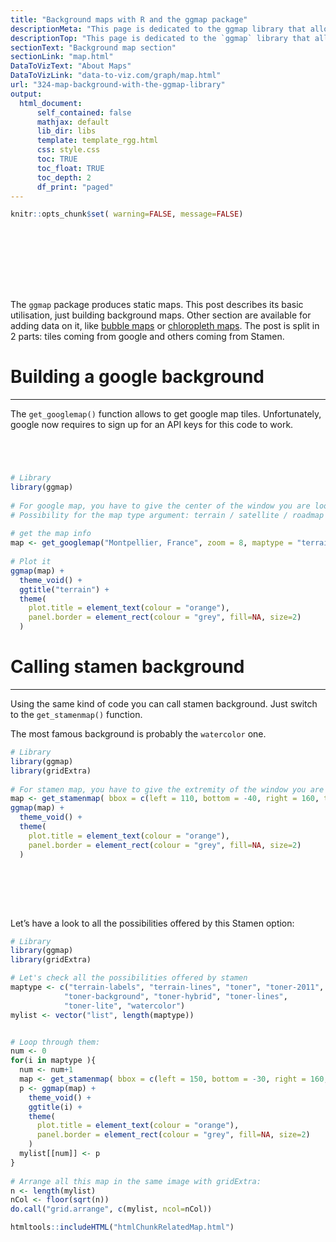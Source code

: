 ```yaml
---
title: "Background maps with R and the ggmap package"
descriptionMeta: "This page is dedicated to the ggmap library that allows to retrieve raster map tiles from popular online mapping services like Google Maps, OpenStreetMap or Stamen Maps, and plot them using the ggplot2 framework"
descriptionTop: "This page is dedicated to the `ggmap` library that allows to retrieve raster map tiles from popular online mapping services like [Google Maps](https://developers.google.com/maps/documentation/static-maps/?hl=en), [OpenStreetMap](https://www.openstreetmap.org/) or [Stamen Maps](http://maps.stamen.com/), and plot them using the `ggplot2` framework"
sectionText: "Background map section"
sectionLink: "map.html"
DataToVizText: "About Maps"
DataToVizLink: "data-to-viz.com/graph/map.html"
url: "324-map-background-with-the-ggmap-library"
output:
  html_document:
      self_contained: false    
      mathjax: default
      lib_dir: libs
      template: template_rgg.html
      css: style.css
      toc: TRUE
      toc_float: TRUE
      toc_depth: 2
      df_print: "paged"
---
```



```r
knitr::opts_chunk$set( warning=FALSE, message=FALSE)
```

<div class="container" style="padding-top: 100px">


The `ggmap` package produces static maps. This post describes its basic utilisation, just building background maps. Other section are available for adding data on it, like [bubble maps](bubble-map.html) or [chloropleth maps](chloropleth-map.html). The post is split in 2 parts: tiles coming from google and others coming from Stamen.







# Building a google background
***

The `get_googlemap()` function allows to get google map tiles. Unfortunately, google now requires to sign up for an API keys for this code to work.

<div class="row">

<div class="col-md-3 col-sm-6">

<img src="img/graph/324-map-background-with-the-ggmap-library1.png" alt=""></img>

</div>

<div class="col-md-3 col-sm-6">

<img src="img/graph/324-map-background-with-the-ggmap-library2.png" alt=""></img>

</div>

<div class="col-md-3 col-sm-6">

<img src="img/graph/324-map-background-with-the-ggmap-library3.png" alt=""></img>

</div>

<div class="col-md-3 col-sm-6">

<img src="img/graph/324-map-background-with-the-ggmap-library4.png" alt=""></img>

</div>


</div>

```r
# Library
library(ggmap)
 
# For google map, you have to give the center of the window you are looking at.
# Possibility for the map type argument: terrain / satellite / roadmap / hybrid
 
# get the map info
map <- get_googlemap("Montpellier, France", zoom = 8, maptype = "terrain")
 
# Plot it
ggmap(map) + 
  theme_void() + 
  ggtitle("terrain") + 
  theme(
    plot.title = element_text(colour = "orange"), 
    panel.border = element_rect(colour = "grey", fill=NA, size=2)
  )
```








# Calling stamen background
***




<div class = "row">

<div class = "col-md-6  col-sm-12 align-self-center">

Using the same kind of code you can call stamen background. Just switch to the `get_stamenmap()` function. 

The most famous background is probably the `watercolor` one.

</div>


<div class = "col-md-6  col-sm-12">

```r
# Library
library(ggmap)
library(gridExtra)
 
# For stamen map, you have to give the extremity of the window you are looking at. here is an example with the watercolor background (Around brisbane)
map <- get_stamenmap( bbox = c(left = 110, bottom = -40, right = 160, top = -10), zoom = 4, maptype = "watercolor")
ggmap(map) + 
  theme_void() + 
  theme(
    plot.title = element_text(colour = "orange"), 
    panel.border = element_rect(colour = "grey", fill=NA, size=2)
  )
```

</div>
</div>



```r
```

<br><br><br>

Let's have a look to all the possibilities offered by this Stamen option:


```r
# Library
library(ggmap)
library(gridExtra)

# Let's check all the possibilities offered by stamen
maptype <- c("terrain-labels", "terrain-lines", "toner", "toner-2011",
            "toner-background", "toner-hybrid", "toner-lines",
            "toner-lite", "watercolor")
mylist <- vector("list", length(maptype))


# Loop through them:
num <- 0
for(i in maptype ){
  num <- num+1
  map <- get_stamenmap( bbox = c(left = 150, bottom = -30, right = 160, top = -25), zoom = 8, maptype = i)
  p <- ggmap(map) + 
    theme_void() + 
    ggtitle(i) + 
    theme(
      plot.title = element_text(colour = "orange"), 
      panel.border = element_rect(colour = "grey", fill=NA, size=2)
    )
  mylist[[num]] <- p
}
 
# Arrange all this map in the same image with gridExtra:
n <- length(mylist)
nCol <- floor(sqrt(n))
do.call("grid.arrange", c(mylist, ncol=nCol))
````










<!-- Close container -->
</div>




```r
htmltools::includeHTML("htmlChunkRelatedMap.html")
```
